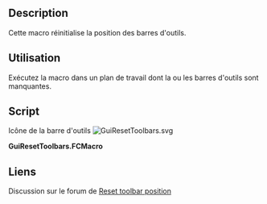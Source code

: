 <languages/>

{{Macro/fr
|Name=GuiResetToolbars
|Name/fr=GuiResetToolbars
|Description=Cette macro réinitialise la position des barres d'outils. Exécutez la macro dans un plan de travail dont la ou les barres d'outils sont manquantes.
|Author=PR-DC
|Download=[https://wiki.freecad.org/images/f/f8/GuiResetToolbars.svg Icône de la barre d'outils]
|Date=2020-04-21
|Version=1.0.0
|FCVersion= 0.18.4 et plus
|SeeAlso=[https://github.com/PR-DC/GuiResetToolbars/ Dépôt GitHub]
}}

==Description==

Cette macro réinitialise la position des barres d'outils.

<span id="Usage"></span>
==Utilisation==

Exécutez la macro dans un plan de travail dont la ou les barres d'outils sont manquantes.

==Script== 

Icône de la barre d'outils
[[File:GuiResetToolbars.svg]]

'''GuiResetToolbars.FCMacro'''

{{MacroCode|code=
# Reset Toolbars position
# Author: Milos Petrasinovic <mpetrasinovic@pr-dc.com>
# PR-DC, Republic of Serbia
# info@pr-dc.com
# 
# --------------------
#
# Copyright (C) 2020 PR-DC <info@pr-dc.com>
# 
# This program is free software: you can redistribute it and/or modify
# it under the terms of the GNU Lesser General Public License as 
# published by the Free Software Foundation, either version 3 of the 
# License, or (at your option) any later version.
#  
# This program is distributed in the hope that it will be useful,
# but WITHOUT ANY WARRANTY; without even the implied warranty of
# MERCHANTABILITY or FITNESS FOR A PARTICULAR PURPOSE.  See the
# GNU Lesser General Public License for more details.
#  
# You should have received a copy of the GNU Lesser General Public License
# along with this program.  If not, see <https://www.gnu.org/licenses/>.
#
# --------------------

__Name__ = 'GuiResetToolbars'
__Comment__ = 'Reset Toolbars position'
__Author__ = 'PR-DC'
__Version__ = '1.0.0'
__Date__ = '2020-04-21'
__License__ = 'LGPL-3.0-or-later'
__Web__ = "https://github.com/PR-DC/GuiResetToolbars/"
__Wiki__ = 'https://wiki.freecad.org/Macro_GuiResetToolbars'
__Icon__ = 'https://wiki.freecad.org/images/f/f8/GuiResetToolbars.svg'
__Help__ = 'Run the macro within a workbench that has missing toolbar(s)'
__Status__ = 'stable'
__Requires__ = 'Freecad >= 0.18.4'
__Communication__ = 'https://github.com/PR-DC/GuiResetToolbars/issues/'
__Files__ = 'GuiResetToolbars.svg'

import FreeCADGui as gui
from PySide import QtGui, QtCore # FreeCAD's special PySide!

mw = gui.getMainWindow()
tb = mw.findChildren(QtGui.QToolBar)
for i in tb:
    mw.addToolBar(QtCore.Qt.TopToolBarArea, i)
}}

<span id="Links"></span>
==Liens==

<div class="mw-translate-fuzzy">
Discussion sur le forum de [https://forum.freecadweb.org/viewtopic.php?f=3&t=45452&p=390034#p389404 Reset toolbar position]
</div>